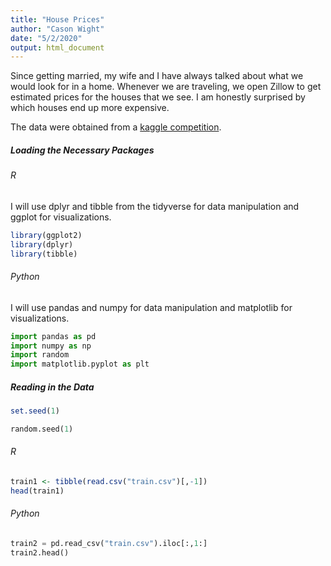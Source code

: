 ```yaml
---
title: "House Prices"
author: "Cason Wight"
date: "5/2/2020"
output: html_document
---
```


Since getting married, my wife and I have always talked about what we would look for in a home. Whenever we are traveling, we open Zillow to get estimated prices for the houses that we see. I am honestly surprised by which houses end up more expensive. 

The data were obtained from a [kaggle competition](https://www.kaggle.com/c/house-prices-advanced-regression-techniques/data).


##### Loading the Necessary Packages {.tabset .tabset-pills .tabset-fade}

###### R

I will use dplyr and tibble from the tidyverse for data manipulation and ggplot for visualizations.

```r
library(ggplot2)
library(dplyr)
library(tibble)
```

###### Python

I will use pandas and numpy for data manipulation and matplotlib for visualizations.

```python
import pandas as pd
import numpy as np
import random
import matplotlib.pyplot as plt
```

##### Reading in the Data {.tabset .tabset-pills .tabset-fade}

```r
set.seed(1)
```

```python
random.seed(1)
```


###### R 

```r
train1 <- tibble(read.csv("train.csv")[,-1])
head(train1)
```

###### Python 

```python
train2 = pd.read_csv("train.csv").iloc[:,1:]
train2.head()
```


